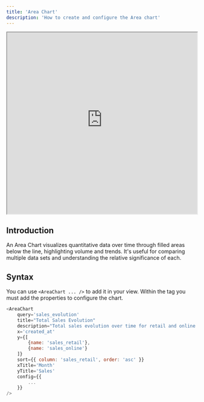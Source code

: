 ```yaml
---
title: 'Area Chart'
description: 'How to create and configure the Area chart'
---
```


<iframe class="rounded-xl" src="https://docs-charts-examples.fly.dev/visualizations/area" width="100%" height="480"> </iframe>

## Introduction
An Area Chart visualizes quantitative data over time through filled areas below the line, highlighting volume and trends. It's useful for comparing multiple data sets and understanding the relative significance of each.

## Syntax
You can use `<AreaChart ... />` to add it in your view. Within the tag you must add the properties to configure the chart.

``` js
<AreaChart
	query='sales_evolution'
    title="Total Sales Evolution"
    description="Total sales evolution over time for retail and online sales."
    x='created_at'
    y={[
		{name: 'sales_retail'},
		{name: 'sales_online'}
    ]}
    sort={{ column: 'sales_retail', order: 'asc' }}
    xTitle='Month'
    yTitle='Sales'
    config={{
        ...
    }}
/>
```

<CommonChartsDocs />
